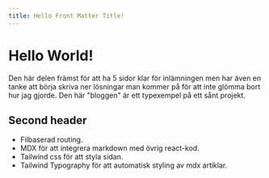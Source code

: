 ```yaml
---
title: Hello Front Matter Title!
---
```


# Hello World!

Den här delen främst för att ha 5 sidor klar för inlämningen men
har även en tanke att börja skriva ner lösningar man kommer på
för att inte glömma bort hur jag gjorde. Den här "bloggen" är ett
typexempel på ett sånt projekt.

## Second header

- Filbaserad routing.
- MDX för att integrera markdown med övrig react-kod.
- Tailwind css för att styla sidan.
- Tailwind Typography för att automatisk styling av mdx artiklar.